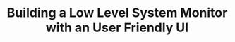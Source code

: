 ---
title: "Building a Low Level System Monitor with an User Friendly UI"
summary: "A low level system monitor with an user friendly UI built entirely using rust with procedure calls on multiple threads to powershell counter cmdlet. Works on Windows & Mac systems only. designed to be installed on a server and tunneled into a web interface."
publishedAt: "2024-10-13"
images:
  - "/images/projects/sys-dashboard/sys1.mp4"
  - "/images/projects/sys-dashboard/sys2.png"
  - "/images/projects/sys-dashboard/sys3.png"
  - "/images/projects/sys-dashboard/sys4.jpg"
team:
  - name: "Suvan GS"
    role: "Student Developer"
    avatar: "/images/avatar.png"
    linkedIn: "https://www.linkedin.com/in/suvangs"
  - name: "Saransh Bangar"
    role: "Technology Apprentice @ Morgan Stanley"
    avatar: "/images/saransh.png"
  - name: "Vijay Makkad"
    role: "Student Developer"
    avatar: "/images/vijay.png"
---